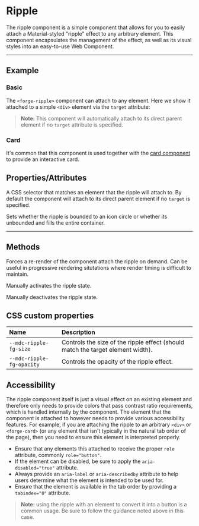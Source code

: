
<PageSection>

# Ripple

The ripple component is a simple component that allows for you to easily attach a Material-styled "ripple" effect to any arbitrary element.
This component encapsulates the management of the effect, as well as its visual styles into an easy-to-use Web Component. 

</PageSection>

---

<PageSection>

## Example

### Basic

The `<forge-ripple>` component can attach to any element. Here we show it attached to a simple `<div>` element via the `target` attribute:

<LiveDemo layout="column" codeHtml={RippleDefaultHtml()}>
  <RippleDemo />
</LiveDemo>

> **Note:** This component will automatically attach to its direct parent element if no `target` attribute is specified.

### Card

It's common that this component is used together with the [card component](?path=/story/components-card--default) to provide an interactive card.

<LiveDemo layout="column" codeHtml={RippleCardRecipeHtml()}>
  <WithCardDemo />
</LiveDemo>

</PageSection>

<PageSection>

## Properties/Attributes

<PropertyDef name="target" type="string" defaultValue="undefined">

A CSS selector that matches an element that the ripple will attach to. By default the component will attach to its direct parent element if no `target` is specified.

</PropertyDef>

<PropertyDef name="unbounded" type="boolean" defaultValue="false">

Sets whether the ripple is bounded to an icon circle or whether its unbounded and fills the entire container.

</PropertyDef>

</PageSection>

---

<PageSection>

## Methods

<MethodDef name="layout(): void">

Forces a re-render of the component attach the ripple on demand. Can be useful in progressive rendering situtations where render timing is difficult to maintain.

</MethodDef>

<MethodDef name="activate(): void">

Manually activates the ripple state.

</MethodDef>

<MethodDef name="deactive(): void">

Manually deactivates the ripple state.

</MethodDef>

</PageSection>

<PageSection>

## CSS custom properties

| Name                                          | Description
| :---------------------------------------------| :----------------
| `--mdc-ripple-fg-size`                        | Controls the size of the ripple effect (should match the target element width).
| `--mdc-ripple-fg-opacity`                     | Controls the opacity of the ripple effect.

</PageSection>

<PageSection>

## Accessibility

The ripple component itself is just a visual effect on an existing element and therefore only needs to provide colors that pass contrast ratio
requirements, which is handled internally by the component. The element that the component is attached to however needs to provide various
accessibility features. For example, if you are attaching the ripple to an arbitrary `<div>` or `<forge-card>` (or any element that isn't typically
in the natural tab order of the page), then you need to ensure this element is interpreted properly.

- Ensure that any elements this attached to receive the proper `role` attribute, commonly `role="button"`.
- If the element can be disabled, be sure to apply the `aria-disabled="true"` attribute.
- Always provide an `aria-label` or `aria-describedby` attribute to help users determine what the element is intended to be used for.
- Ensure that the element is available in the tab order by providing a `tabindex="0"` attribute.

> **Note:** using the ripple with an element to convert it into a button is a common usage. Be sure to follow the guidance noted above in this case.

</PageSection>
